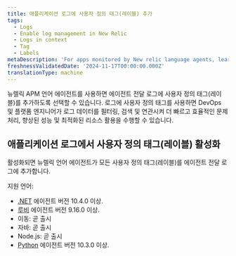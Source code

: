 ```yaml
---
title: 애플리케이션 로그에 사용자 정의 태그(레이블) 추가
tags:
  - Logs
  - Enable log management in New Relic
  - Logs in context
  - Tag
  - Labels
metaDescription: 'For apps monitored by New relic language agents, learn how to add custome tags (labels) to logs.'
freshnessValidatedDate: '2024-11-17T00:00:00.000Z'
translationType: machine
---
```


뉴렐릭 APM 언어 에이전트를 사용하면 에이전트 전달 로그에 사용자 정의 태그(레이블)를 추가하도록 선택할 수 있습니다. 로그에 사용자 정의 태그를 사용하면 DevOps 및 플랫폼 엔지니어가 로그 데이터를 필터링, 검색 및 연관시켜 더 빠르고 효율적인 문제 처리, 향상된 성능 및 최적화된 리소스 활용을 수행할 수 있습니다.

## 애플리케이션 로그에서 사용자 정의 태그(레이블) 활성화

활성화되면 뉴렐릭 언어 에이전트가 모든 사용자 정의 태그(레이블)를 에이전트 전달 로그에 추가합니다.

지원 언어:

* [.NET](/docs/apm/agents/net-agent/configuration/net-agent-configuration) 에이전트 버전 10.4.0 이상.
* [루비](/docs.newrelic.com/docs/apm/agents/ruby-agent/configuration/ruby-agent-configuration/) 에이전트 버전 9.16.0 이상.
* 이동: 곧 출시
* 자바: 곧 출시
* Node.js: 곧 출시
* [Python](/docs/apm/agents/python-agent/configuration/python-agent-configuration) 에이전트 버전 10.3.0 이상.